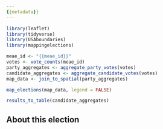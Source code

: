 ```yaml
---
{{metadata}}
---
```


```r
library(leaflet)
library(tidyverse)
library(USAboundaries)
library(mappingelections)

meae_id <- "{{meae_id}}"
votes <- vote_counts(meae_id)
party_aggregates <- aggregate_party_votes(votes)
candidate_aggregates <- aggregate_candidate_votes(votes)
map_data <- join_to_spatial(party_aggregates)
```

<div class="map">

```r
map_elections(map_data, legend = FALSE)
```

</div>

<div class="results-table">

```r
results_to_table(candidate_aggregates)
```

</div>

## About this election


